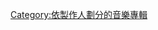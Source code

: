 {{Category explanation|'''{{le|格雷格·科斯汀|Greg Kurstin}}'''製作的專輯}}{{Cat see also|格雷格·科斯汀制作的歌曲}}

[[Category:依製作人劃分的音樂專輯|Category:依製作人劃分的音樂專輯]]
